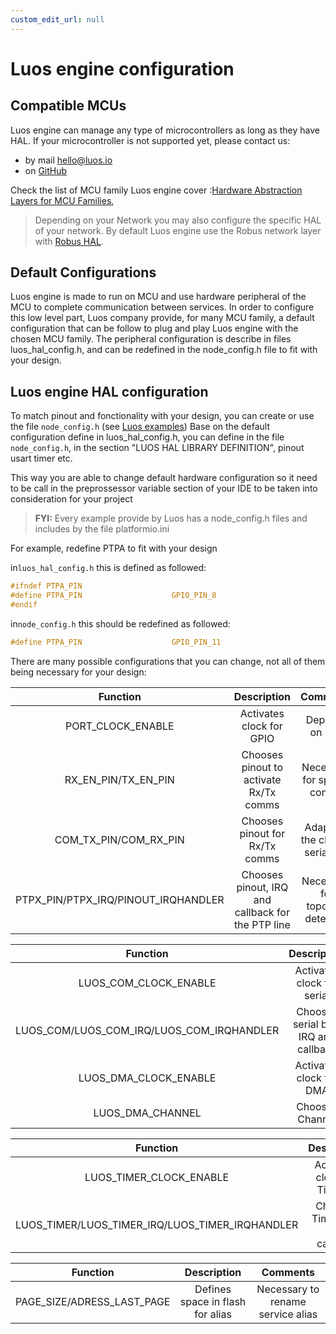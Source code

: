 ```yaml
---
custom_edit_url: null
---
```



# Luos engine configuration

## Compatible MCUs

Luos engine can manage any type of microcontrollers as long as they have HAL. If your microcontroller is not supported yet, please contact us:

- by mail <a href="mailto:hello@luos.io">hello&#x40;luos.io</a>
- on <a href="https://github.com/Luos-io/Luos/issues/new?assignees=nicolas-rabault&labels=porting&template=porting-request.md&title=%5BMCU+PORTING%5D+" target="_blank">GitHub</a>

Check the list of MCU family Luos engine cover :<a href="https://github.com/Luos-io/Luos/tree/main/Engine/HAL" target="_blank">Hardware Abstraction Layers for MCU Families</a>,

> Depending on your Network you may also configure the specific HAL of your network. By default Luos engine use the Robus network layer with <a href="https://github.com/Luos-io/Luos/tree/main/Network/Robus/HAL" target="_blank">Robus HAL</a>.

## Default Configurations

Luos engine is made to run on MCU and use hardware peripheral of the MCU to complete communication between services. In order to configure this low level part, Luos company provide, for many MCU family, a default configuration that can be follow to plug and play Luos engine with the chosen MCU family. The peripheral configuration is describe in files luos_hal_config.h, and can be redefined in the node_config.h file to fit with your design.

## Luos engine HAL configuration

To match pinout and fonctionality with your design, you can create or use the file `node_config.h` (see [Luos examples](https://github.com/Luos-io/Luos/tree/main/Examples))
Base on the default configuration define in luos_hal_config.h, you can define in the file `node_config.h`, in the section "LUOS HAL LIBRARY DEFINITION", pinout usart timer etc.

This way you are able to change default hardware configuration so it need to be call in the preprossessor variable section of your IDE to be taken into consideration for your project

> **FYI:** Every example provide by Luos has a node_config.h files and includes by the file platformio.ini

For example, redefine PTPA to fit with your design

in`luos_hal_config.h` this is defined as followed:

```c
#ifndef PTPA_PIN
#define PTPA_PIN                    GPIO_PIN_8
#endif
```

in`node_config.h` this should be redefined as followed:

```c
#define PTPA_PIN                    GPIO_PIN_11
```

There are many possible configurations that you can change, not all of them being necessary for your design:

<Tabs>
    <TabItem value="Pinout" label="Pinout">

|              Function               |                    Description                    |             Comments             |
| :---------------------------------: | :-----------------------------------------------: | :------------------------------: |
|          PORT_CLOCK_ENABLE          |             Activates clock for GPIO              |         Depends on port          |
|         RX_EN_PIN/TX_EN_PIN         |      Chooses pinout to activate Rx/Tx comms       |   Necessary for special comms    |
|        COM_TX_PIN/COM_RX_PIN        |          Chooses pinout for Rx/Tx comms           | Adapts to the chosen serial bus  |
| PTPX_PIN/PTPX_IRQ/PINOUT_IRQHANDLER | Chooses pinout, IRQ and callback for the PTP line | Necessary for topology detection |

</TabItem>
<TabItem value="Communication" label="Communication">

|                 Function                  |             Description              |            Comments             |
| :---------------------------------------: | :----------------------------------: | :-----------------------------: |
|           LUOS_COM_CLOCK_ENABLE           |      Activates clock for serial      |      Depends on serial bus      |
| LUOS_COM/LUOS_COM_IRQ/LUOS_COM_IRQHANDLER | Chooses serial bus, IRQ and callback | Adapts to the serial bus chosen |
|           LUOS_DMA_CLOCK_ENABLE           |       Activates clock for DMA        |      Necessary for for Tx       |
|             LUOS_DMA_CHANNEL              |           Chooses Channel            |             Send Tx             |

</TabItem>
<TabItem value="Timer" label="Timer">

|                    Function                     |           Description           |       Comments        |
| :---------------------------------------------: | :-----------------------------: | :-------------------: |
|             LUOS_TIMER_CLOCK_ENABLE             |   Activates clock for Timeout   | Necessary for Timeout |
| LUOS_TIMER/LUOS_TIMER_IRQ/LUOS_TIMER_IRQHANDLER | Chooses Timer, IRQ and callback | Necessary for Timeout |

</TabItem>
<TabItem value="Flash" label="Flash">

|          Function          |           Description            |             Comments              |
| :------------------------: | :------------------------------: | :-------------------------------: |
| PAGE_SIZE/ADRESS_LAST_PAGE | Defines space in flash for alias | Necessary to rename service alias |

</TabItem>

</Tabs>
